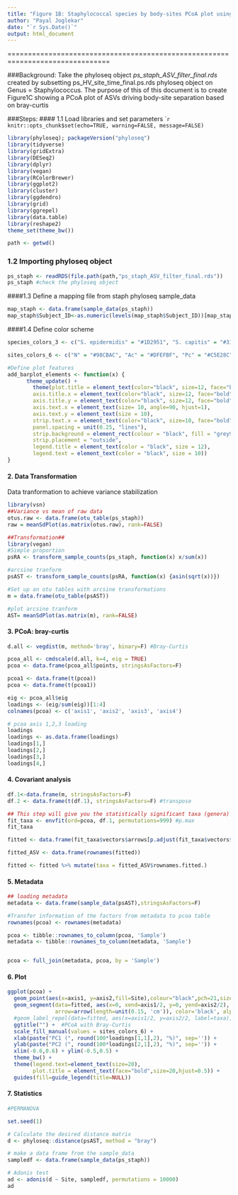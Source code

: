 ```yaml
---
title: "Figure 1B: Staphylococcal species by body-sites PCoA plot using Bray-Curtis"
author: "Payal Joglekar"
date: "`r Sys.Date()`"
output: html_document
---
```


===============================================================================

###Background:
Take the phyloseq object *ps_staph_ASV_filter_final.rds* created by subsetting ps_HV_site_time_final.ps.rds phyloseq object on Genus = Staphylococcus. 
The purpose of this of this document is to create Figure1C showing a PCoA plot of ASVs driving body-site separation based on bray-curtis <br />

###Steps:
#### 1.1 Load libraries and set parameters
````r
knitr::opts_chunk$set(echo=TRUE, warning=FALSE, message=FALSE)
```

```r
library(phyloseq); packageVersion("phyloseq")
library(tidyverse)
library(gridExtra)
library(DESeq2)
library(dplyr)
library(vegan)
library(RColorBrewer)
library(ggplot2)
library(cluster)
library(ggdendro)
library(grid)
library(ggrepel)
library(data.table)
library(reshape2)
theme_set(theme_bw())
```

```r
path <- getwd()
```

### 1.2 Importing phyloseq object 
```r
ps_staph <- readRDS(file.path(path,"ps_staph_ASV_filter_final.rds"))
ps_staph #check the phyloseq object

```

####1.3  Define a mapping file from staph phyloseq sample_data
```r
map_staph <- data.frame(sample_data(ps_staph))
map_staph$Subject_ID<-as.numeric(levels(map_staph$Subject_ID))[map_staph$Subject_ID]
```

####1.4 Define color scheme
```r
species_colors_3 <- c("S. epidermidis" = "#1D2951", "S. capitis" = "#31afde", "S. hominis" = "#b1e1ae", "S. warneri" = "#ff9999", "S. haemolyticus"= "#056f00", "S. lugdunensis" = "#9e9d24", "S. saccharolyticus" = "#628df2" , "S. cohnii" = "#febf00", "S. auricularis" = "#ff8400", "S. saccharolyticus group" = "#6146ca", "S. aureus" = "#d30000", "S. pettenkoferi" = "#c35817", "S. petrasii" = "#c89369", "S. haemolyticus group" = "#60a130", "S. pasteuri"= "#de6f6f",  "S. saprophyticus" = "#fde403", "S. simulans" = "#592c4b") 

sites_colors_6 <- c("N" = "#98CBAC", "Ac" = "#DFEFBF", "Pc" = "#C5E28C", "Gc" = "#ACC973", "Ax" = "#EBEBC0", "Ic" = "#DBDB8D", "Um" = "#969659", "Ph" = "#FEE5BB", "Tw" = "#FDCF80", "Tn" = "#887960", "Hp" = "#EDC0C0", "Vf" = "#DE8C8C", "Ba" = "#CEF3EF", "Mb" = "#93E4DB", "Oc" = "#D9E9F5", "Gb" = "#A6CCE9", "Al" = "#73A3C9",  "Ra" = "#53636F", "Ea" = "#CABFEF")

#Define plot features
add_barplot_elements <- function(x) {
      theme_update() +
        theme(plot.title = element_text(color="black", size=12, face="bold.italic"),
        axis.title.x = element_text(color="black", size=12, face="bold"),
        axis.title.y = element_text(color="black", size=12, face="bold"),
        axis.text.x = element_text(size= 10, angle=90, hjust=1),
        axis.text.y = element_text(size = 10),
        strip.text.x = element_text(color="black", size=10, face="bold"),
        panel.spacing = unit(0.25, "lines"),
        strip.background = element_rect(colour = "black", fill = "grey90"),
        strip.placement = "outside",
        legend.title = element_text(color = "black", size = 12),
        legend.text = element_text(color = "black", size = 10)) 
}

```


#### 2. Data Transformation

Data tranformation to achieve variance stabilization
```r
library(vsn)
##Variance vs mean of raw data
otus.raw <- data.frame(otu_table(ps_staph))
raw = meanSdPlot(as.matrix(otus.raw), rank=FALSE) 

##Transformation##
library(vegan)
#Simple proportion
psRA <- transform_sample_counts(ps_staph, function(x) x/sum(x))

#arcsine tranform
psAST <- transform_sample_counts(psRA, function(x) {asin(sqrt(x))})

#Set up an otu tables with arcsine transformations
m = data.frame(otu_table(psAST))

#plot arcsine tranform
AST= meanSdPlot(as.matrix(m), rank=FALSE) 

```


#### 3. PCoA: bray-curtis
```r

d.all <- vegdist(m, method='bray', binary=F) #Bray-Curtis 

pcoa_all <- cmdscale(d.all, k=4, eig = TRUE)
pcoa <- data.frame(pcoa_all$points, stringsAsFactors=F)

pcoa1 <- data.frame(t(pcoa))
pcoa <- data.frame(t(pcoa1))

eig <- pcoa_all$eig
loadings <- (eig/sum(eig))[1:4]
colnames(pcoa) <- c('axis1', 'axis2', 'axis3', 'axis4')

# pcoa axis 1,2,3 loading 
loadings 
loadings <- as.data.frame(loadings)
loadings[1,]
loadings[2,]
loadings[3,]
loadings[4,]
```

#### 4. Covariant analysis
```r
df.1<-data.frame(m, stringsAsFactors=F) 
df.2 <- data.frame(t(df.1), stringsAsFactors=F) #transpose 

## This step will give you the statistically significant taxa (genera) 
fit_taxa <- envfit(ord=pcoa, df.1, permutations=999) #p.max  
fit_taxa

fitted <- data.frame(fit_taxa$vectors$arrows[p.adjust(fit_taxa$vectors$pvals, method='fdr')<0.01,]*sqrt(fit_taxa$vectors$r[p.adjust(fit_taxa$vectors$pvals, method='fdr')<0.01]), stringsAsFactors=F) #adjusted p-value<0.05

fitted_ASV <- data.frame(rownames(fitted))

fitted <- fitted %>% mutate(taxa = fitted_ASV$rownames.fitted.)
```


#### 5. Metadata
```r
## loading metadata 
metadata <- data.frame(sample_data(psAST),stringsAsFactors=F)

#Transfer information of the factors from metadata to pcoa table  
rownames(pcoa) <- rownames(metadata)

pcoa <- tibble::rownames_to_column(pcoa, 'Sample')
metadata <- tibble::rownames_to_column(metadata, 'Sample')


pcoa <- full_join(metadata, pcoa, by = 'Sample')
```

#### 6. Plot

```r

ggplot(pcoa) + 
  geom_point(aes(x=axis1, y=axis2,fill=Site),colour="black",pch=21,size=4, alpha = 3) +
  geom_segment(data=fitted, aes(x=0, xend=axis1/2, y=0, yend=axis2/2), 
               arrow=arrow(length=unit(0.15, 'cm')), color='black', alpha=1) +
  #geom_label_repel(data=fitted, aes(x=axis1/2, y=axis2/2, label=taxa), alpha=0.8, size=3, color='black', direction='both', nudge_y=0.2, segment.size=0.1, xlim=c(-0.75, 0.75)) +
  ggtitle("") +  #PCoA with Bray-Curtis
  scale_fill_manual(values = sites_colors_6) +
  xlab(paste("PC1 (", round(100*loadings[1,1],2), "%)", sep='')) + 
  ylab(paste("PC2 (", round(100*loadings[2,1],2), "%)", sep='')) +
  xlim(-0.6,0.6) + ylim(-0.5,0.5) + 
  theme_bw() + 
  theme(legend.text=element_text(size=20), 
        plot.title = element_text(face="bold",size=20,hjust=0.5)) + 
  guides(fill=guide_legend(title=NULL))

```


#### 7. Statistics
```r
#PERMANOVA

set.seed(1)

# Calculate the desired distance matrix
d <- phyloseq::distance(psAST, method = "bray")

# make a data frame from the sample_data
sampledf <- data.frame(sample_data(ps_staph))

# Adonis test
ad <- adonis(d ~ Site, sampledf, permutations = 10000)
ad

```
